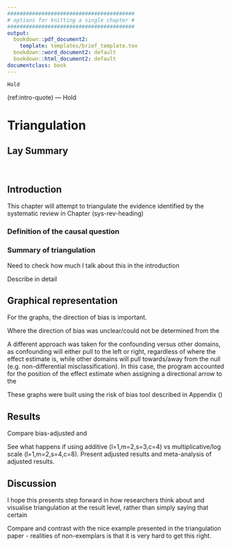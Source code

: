 ```yaml
---
#########################################
# options for knitting a single chapter #
#########################################
output:
  bookdown::pdf_document2:
    template: templates/brief_template.tex
  bookdown::word_document2: default
  bookdown::html_document2: default
documentclass: book
---
```


```block
Hold
```
(ref:intro-quote) --- Hold

<!-- TODO Add this to the Chapter summary in the introduction and  -->

# Triangulation {#tri-heading}

## Lay Summary

<!----------------------------------------------------------------------------->
&nbsp;

## Introduction

This chapter will attempt to triangulate the evidence identified by the systematic review in Chapter \ref(sys-rev-heading)

### Definition of the causal question

<!-- TODO See ROBINS-E for this, as to how to think about exposures -->

### Summary of triangulation

Need to check how much I talk about this in the introduction

Describe in detail

<!----------------------------------------------------------------------------->
 
## Graphical representation

For the graphs, the direction of bias is important.

Where the direction of bias was unclear/could not be determined from the 

A different approach was taken for the confounding versus other domains, as confounding will either pull to the left or right, regardless of where the effect estimate is, while other domains will pull towards/away from the null (e.g. non-differential misclassification). In this case, the program accounted for the position of the effect estimate when assigning a directional arrow to the

These graphs were built using the risk of bias tool described in Appendix \ref()

<!----------------------------------------------------------------------------->

## Results

Compare bias-adjusted and

See what happens if using additive (l=1,m=2,s=3,c=4) vs multiplicative/log scale (l=1,m=2,s=4,c=8). Present adjusted results and meta-analysis of adjusted results.


<!----------------------------------------------------------------------------->

## Discussion

I hope this presents step forward in how researchers think about and visualise triangulation at the result level, rather than simply saying that certain 

Compare and contrast with the nice example presented in the triangulation paper - realities of non-exemplars is that it is very hard to get this right.




